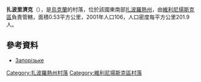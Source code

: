 {{coord|48|1|38|N|35|13|50|E|scale:30000|display=title}}

'''扎波里濟克'''（{{lang-uk|Запорізьке}}），是[[烏克蘭|烏克蘭]]的村落，位於該國東南部[[扎波羅熱州|扎波羅熱州]]，由[[維利尼揚斯克區|維利尼揚斯克區]]負責管轄，面積0.53平方公里，2001年人口106，人口密度每平方公里201.9人。

==參考資料==
* [http://gska2.rada.gov.ua/pls/z7502/A005?rdat1=02.01.2008&rf7571=12124 Запорізьке]{{dead link|date=2018年3月 |bot=InternetArchiveBot |fix-attempted=yes }}

[[Category:扎波羅熱州村落|Category:扎波羅熱州村落]]
[[Category:維利尼揚斯克區村落|Category:維利尼揚斯克區村落]]


{{Zaporizhia-geo-stub}}